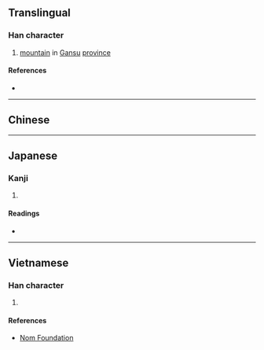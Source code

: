 {{character info/new}}
==Translingual==

===Han character===
{{Han char|rn=46|rad=山|as=06|sn=9|four=|canj=UBMR,XUBMR|ids=⿱山同}}

# [[mountain]] in [[Gansu]] [[province]]

====References====
* {{Han ref|kx=0311.050|dkj=08039|hdz=10770.110|uh=5CDD|ud=23773}}

----

==Chinese==
{{zh-see|峒|v}}

----

==Japanese==

===Kanji===
{{ja-kanji|grade=|rs=山06}}

# {{defn|lang=ja|sort=山06}}

====Readings====
* {{ja-readings|on=[[とう]] (tō), [[ず]] (zu)|kun=[[えびす]] (ebisu)}}

----

==Vietnamese==

===Han character===
{{vi-readings|rs=山06|hanviet=[[động]], [[đỗng]]}}

# {{defn|lang=vi|sort=山06}}

====References====
* [http://nomfoundation.org/common/nom_details.php?codepoint=5cdd Nom Foundation]